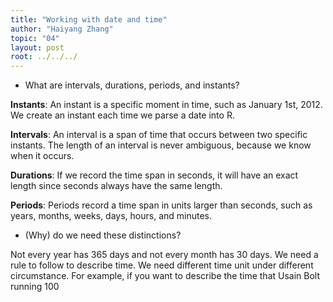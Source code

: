 ```yaml
---
title: "Working with date and time"
author: "Haiyang Zhang"
topic: "04"
layout: post
root: ../../../
---
```


- What are intervals, durations, periods, and instants?

**Instants**: An instant is a specific moment in time, such as January 1st, 2012. We create an instant each
time we parse a date into R.

**Intervals**: An interval is a span of time that occurs between two specific instants. The
length of an interval is never ambiguous, because we know when it occurs.

**Durations**: If we record the time span in seconds, it will have an exact length since seconds always have the same length.

**Periods**: Periods record a time span in units larger than seconds, such as years, months, weeks, days,
hours, and minutes.

- (Why) do we need these distinctions?

Not every year has 365 days and not every month has 30 days. We need a rule to follow to describe time. We need different time unit under different circumstance. For example, if you want to describe the time that Usain Bolt running 100 
